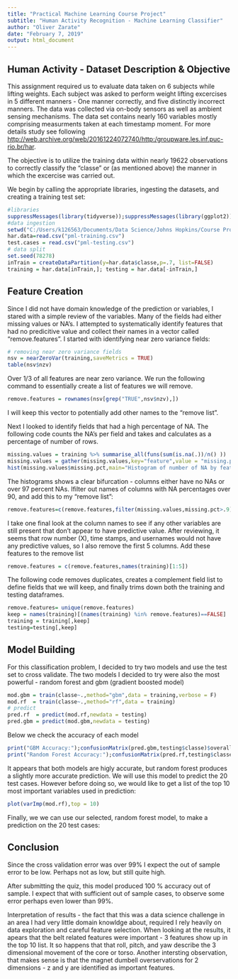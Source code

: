 ---
title: "Practical Machine Learning Course Project"
subtitle: "Human Activity Recognition - Machine Learning Classifier"
author: "Oliver Zarate"
date: "February 7, 2019"
output: html_document
---


## Human Activity - Dataset Description & Objective

This assignment required us to evaluate data taken on 6 subjects while lifting weights. Each subject was asked to perform weight lifting excercises in 5 different manners - One manner correctly, and five distinctly incorrect manners. The data was collected via on-body sensors as well as ambient sensing mechanisms. The data set contains nearly 160 variables mostly comprising measurments taken at each timestamp moment. For more details study see following <http://web.archive.org/web/20161224072740/http:/groupware.les.inf.puc-rio.br/har>.

The objective is to utilize the training data within nearly 19622 observations to correctly classify the "classe" or (as mentioned above) the manner in which the excercise was carried out. 

We begin by calling the appropriate libraries, ingesting the datasets, and creating a training test set:

```{r }
#libraries
suppressMessages(library(tidyverse));suppressMessages(library(ggplot2));suppressMessages(library(caret))
#data ingestion
setwd("C:/Users/k126563/Documents/Data Science/Johns Hopkins/Course Project")
har.data=read.csv("pml-training.csv")
test.cases = read.csv("pml-testing.csv")
# data split
set.seed(78278)
inTrain = createDataPartition(y=har.data$classe,p=.7, list=FALSE)
training = har.data[inTrain,]; testing = har.data[-inTrain,]
```

## Feature Creation
Since I did not have  domain knowledge of the prediction or variables, I stared with a simple review of the variables. Many of the fields had either missing values or NA's. I attempted to systematically identify features that had no predicitive value and collect their names in a vector called "remove.features". I started with identifying near zero variance fields:   

```{r}
# removing near zero variance fields
nsv = nearZeroVar(training,saveMetrics = TRUE)
table(nsv$nzv)
```

Over 1/3 of all features are near zero variance. We run the following command to essentially create a list of features we will remove.

```{r}
remove.features = rownames(nsv[grep("TRUE",nsv$nzv),])
```

I will keep this vector to potentially add other names to the "remove list". 

Next I looked to identify fields that had a high percentage of NA.
The following code counts the NA's per field and takes and calculates as a percentage of number of rows.

```{r}
missing.values = training %>% summarise_all(funs(sum(is.na(.))/n() ))
missing.values = gather(missing.values,key="feature",value = "missing.pct")
hist(missing.values$missing.pct,main="Histogram of number of NA by feature",xlab ="Percent of NAs")
```

The histograms shows a clear bifurcation - columns either have no NAs or over 97 percent NAs. Ifilter out names of columns with NA percentages over 90, and add this to my "remove list":

```{r}
remove.features=c(remove.features,filter(missing.values,missing.pct>.9) %>% pull(feature))
```

I take one final look at the column names to see if any other variables are still present that don't appear to have predictive value. After reviewing, it seems that row number (X), time stamps, and usernames would not have any predictive values, so I also remove the first 5 columns. Add these features to the remove list

```{r}
remove.features = c(remove.features,names(training)[1:5])
```

The following code removes duplicates, creates a complement field list to define fields that we will keep, and finally trims down both the training and testing dataframes.

```{r}
remove.features= unique(remove.features)
keep = names(training)[(names(training) %in% remove.features)==FALSE]
training = training[,keep]
testing=testing[,keep]
```

## Model Building
For this classification problem, I decided to try two models and use the test set to cross validate. The two models I decided to try were also the most powerful - random forest and gbm (gradient boosted model)

```{r}
mod.gbm = train(classe~.,method="gbm",data = training,verbose = F)
mod.rf  = train(classe~.,method="rf",data = training)
# predict 
pred.rf  = predict(mod.rf,newdata = testing)
pred.gbm = predict(mod.gbm,newdata = testing)
```

Below we check the accuracy of each model

```{r}
print("GBM Accuracy:");confusionMatrix(pred.gbm,testing$classe)$overall[1]
print("Random Forest Accuracy:");confusionMatrix(pred.rf,testing$classe)$overall[1]
```

It appears that both models are higly accurate, but random forest produces a slightly more accurate prediction. We will use this model to predict the 20 test cases. However before doing so, we would like to get a list of the top 10 most important variables used in prediction:

```{r}
plot(varImp(mod.rf),top = 10)
```

Finally, we we can use our selected, random forest model, to make a prediction on the 20 test cases:

## Conclusion

Since the cross validation error was over 99% I expect the out of sample error to be low. Perhaps not as low, but still quite high. 

After submitting the quiz, this model produced 100 % accuracy out of sample. I expect that with sufficient out of sample cases, to observe some error perhaps even lower than 99%. 

Interpretation of results - the fact that this was a data science challenge in an area I had very little domain knowldge about, required I rely heavily on data exploration and careful feature selection. When looking at the results, it apears that the belt related features were important - 3 features show up in the top 10 list. It so happens that that roll, pitch, and yaw describe the 3 dimensional movement of the core or torso. Another intersting observation, that makes sense is that the magnet dumbell overservations for 2 dimensions - z and y are identified as important features. 


